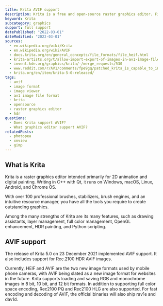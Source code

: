 ```yaml
---
title: Krita AVIF support
description: Krita is a free and open-source raster graphics editor. Find out if Krita already supports AVIF.
keyword: Krita
subcategory: graphics
support: full support
datePublished: "2022-03-01"
dateModified: "2022-03-01"
sources:
  - en.wikipedia.org/wiki/Krita
  - en.wikipedia.org/wiki/AVIF
  - docs.krita.org/en/general_concepts/file_formats/file_heif.html
  - krita-artists.org/t/allow-import-export-of-images-in-av1-image-file-format-avif/4626
  - invent.kde.org/graphics/krita/-/merge_requests/530
  - www.reddit.com/r/AV1/comments/fpe9gq/patched_krita_is_capable_to_importexport_avif/
  - krita.org/en/item/krita-5-0-released/
tags:
  - avif
  - image format
  - image viewer
  - av1 image file format
  - krita
  - opensource
  - raster graphics editor
  - hdr
questions:
  - Does Krita support AVIF?
  - What graphics editor support AVIF?
relatedPosts:
  - photopea
  - xnview
  - gimp
---
```


## What is Krita

Krita is a raster graphics editor intended primarily for 2D animation and digital painting. Writing in C++ with Qt, it runs on Windows, macOS, Linux, Android, and Chrome OS.

With over 100 professional brushes, stabilizers, brush engines, and an intuitive resource manager, you have all the tools you require to create outstanding graphics.

Among the many strengths of Krita are its many features, such as drawing assistants, layer management, full color management, OpenGL enhancement, HDR painting, and Python scripting.

## AVIF support

The release of Krita 5.0 on 23 December 2021 implemented AVIF support. It also includes support for Rec.2100 HDR AVIF images.

Currently, HEIF and AVIF are the two new image formats used by mobile phone cameras, with AVIF being slated as a new image format for websites in the future. Krita supports loading and saving RGB and monochrome images in 8 bit, 10 bit, and 12 bit formats. In addition to supporting full color space encoding, Rec2100 PQ and Rec2100 HLG are also supported. For fast encoding and decoding of AVIF, the official binaries will also ship rav1e and dav1d.
